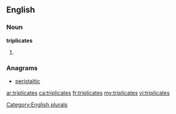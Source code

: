 ==English==

===Noun===
'''triplicates'''

# {{plural of|[[triplicate]]}}

===Anagrams===
* [[peristaltic#English|peristaltic]]

[[Category:English plurals]]

[[ar:triplicates]]
[[ca:triplicates]]
[[fr:triplicates]]
[[my:triplicates]]
[[vi:triplicates]]